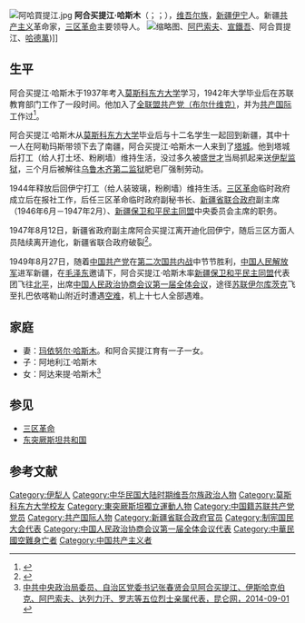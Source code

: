 {{Infobox Politician
| name        = 阿合买提江·哈斯木
| image       = Ehmetjan Qasimi.jpg
| image_size  = 200px
| caption     = 
| birth_date  = {{birth date|1914|4|15}}
| birth_place = {{ROC}}[[新疆省|新疆省]][[伊宁|伊宁]]
| death_date = {{death date and age|1949|8|27|1914|4|15}}
| death_place ={{苏联}}[[外贝加尔山脉|外贝加尔山脉]]
| profession =散工、教育工作者、新闻工作者、政治家
|死因    =[[扎巴依喀勒山空难|扎巴依喀勒山空难]]
|party =[[全联盟共产党（布尔什维克）|全联盟共产党（布尔什维克）]]
|配偶=[[玛依努尔·哈斯木|玛依努尔·哈斯木]]
|母校=[[莫斯科东方大学|莫斯科东方大学]]
}}
[[File:阿哈買提江.jpg|thumb]]
'''阿合买提江·哈斯木'''（{{lang-ug|ئەخمەتجان قاسىم}}；{{lang|ug-Latn|Ehmetjan Qasimi}}；{{bd|1914年|4月15日|1949年|8月27日}}），[[维吾尔族|维吾尔族]]，[[新疆|新疆]][[伊宁|伊宁]]人。新疆[[共产主义|共产主义]]革命家，[[三区革命|三区革命]]主要领导人。
[[File:上海市各界歡宴新疆國大代表(右起杜月笙、阿巴索夫、宣鐵吾、阿合買提江、哈德萬).jpg|缩略图]]、[[阿巴索夫|阿巴索夫]]、[[宣鐵吾|宣鐵吾]]、阿合買提江、[[哈德萬|哈德萬]])]]

== 生平 ==
阿合买提江·哈斯木于1937年考入[[莫斯科东方大学|莫斯科东方大学]]学习，1942年大学毕业后在苏联教育部门工作了一段时间。他加入了[[全联盟共产党（布尔什维克）|全联盟共产党（布尔什维克）]]，并为[[共产国际|共产国际]]工作过<ref>{{cite book | title={{lang|ru|Уран для Берии. Восточный Туркестан в атомном проекте Кремля}} | publisher={{lang|ru|Вече}} | author={{lang|ru|Обухов В.Г.}} | year=2010年 | location=莫斯科 | isbn=978-5-9533-4438-8}}</ref>。

阿合买提江·哈斯木从[[莫斯科东方大学|莫斯科东方大学]]毕业后与十二名学生一起回到新疆，其中十一人在阿勒玛斯带领下去了南疆，阿合买提江·哈斯木一人来到了[[塔城市|塔城]]。他到塔城后打工（给人打土坯、粉刷墙）维持生活，没过多久被[[盛世才|盛世才]]当局抓起来送[[伊犁监狱|伊犁监狱]]，三个月后被解往[[乌鲁木齐第二监狱|乌鲁木齐第二监狱]]肥皂厂强制劳动。

1944年释放后回伊宁打工（给人装玻璃，粉刷墙）维持生活。[[三区革命|三区革命]]临时政府成立后在报社工作，后任三区革命临时政府副秘书长、[[新疆省联合政府|新疆省联合政府]]副主席（1946年6月－1947年2月）、[[新疆保卫和平民主同盟|新疆保卫和平民主同盟]]中央委员会主席的职务。

1947年8月12日，新疆省政府副主席阿合买提江离开迪化回伊宁，随后三区方面人员陆续离开迪化，新疆省联合政府破裂<ref name=民>{{cite book |editors=[[李新_(1918年)|李新]]总主编，[[中国社会科学院|中国社会科学院]]近代史研究所[[中华民国史|中华民国史]]研究室，韩信夫、姜克夫主编 |title=《中华民国大事记》 |location=北京 |publisher=[[中华书局|中华书局]] |year=2011 }}</ref>{{rp|8396}}。

1949年8月27日，随着[[中国共产党|中国共产党]]在[[第二次国共内战|第二次国共内战]]中节节胜利，[[中国人民解放军|中国人民解放军]]进军新疆，在[[毛泽东|毛泽东]]邀请下，阿合买提江·哈斯木率[[新疆保卫和平民主同盟|新疆保卫和平民主同盟]]代表团飞往[[北平|北平]]，出席[[中国人民政治协商会议第一届全体会议|中国人民政治协商会议第一届全体会议]]，途径[[苏联|苏联]][[伊尔库茨克|伊尔库茨克]]飞至扎巴依喀勒山附近时遭遇[[扎巴依喀勒山空难|空难]]，机上十七人全部遇难。

== 家庭 ==
* 妻：[[玛依努尔·哈斯木|玛依努尔·哈斯木]]。和阿合买提江育有一子一女。
* 子：阿地利江·哈斯木
* 女：阿达来提·哈斯木<ref>[http://www.xjkunlun.cn/dswx/gzdt/2014/3360849.htm 中共中央政治局委员、自治区党委书记张春贤会见阿合买提江、伊斯哈克伯克、阿巴索夫、达列力汗、罗志等五位烈士亲属代表，昆仑网，2014-09-01] {{webarchive|url=https://web.archive.org/web/20150402100907/http://www.xjkunlun.cn/dswx/gzdt/2014/3360849.htm |date=2015-04-02 }}</ref>

== 参见 ==
* [[三区革命|三区革命]]
* [[东突厥斯坦共和国|东突厥斯坦共和国]]

== 参考文献 ==
{{reflist|2}}

{{start box}}
{{s-ppo|{{Flagicon|ROC|1928}} [[中华民国大陆时期|中华民国大陆时期]]政党}}
{{s-new}}
{{s-title|[[新疆保卫和平民主同盟|新疆保卫和平民主同盟]]中央组织委员会主席|1948年8月－{{box|1949年8月}}}}
{{s-after|[[赛福鼎·艾则孜|赛福鼎·艾则孜]]}}
{{end box}}

{{Authority control}}
{{DEFAULTSORT:Qasimi}}
[[Category:伊犁人|Category:伊犁人]]
[[Category:中华民国大陆时期维吾尔族政治人物|Category:中华民国大陆时期维吾尔族政治人物]]
[[Category:莫斯科东方大学校友|Category:莫斯科东方大学校友]]
[[Category:東突厥斯坦獨立運動人物|Category:東突厥斯坦獨立運動人物]]
[[Category:中国籍苏联共产党党员|Category:中国籍苏联共产党党员]]
[[Category:共产国际人物|Category:共产国际人物]]
[[Category:新疆省联合政府官员|Category:新疆省联合政府官员]]
[[Category:制宪国民大会代表|Category:制宪国民大会代表]]
[[Category:中国人民政治协商会议第一届全体会议代表|Category:中国人民政治协商会议第一届全体会议代表]]
[[Category:中華民國空難身亡者|Category:中華民國空難身亡者]]
[[Category:中国共产主义者|Category:中国共产主义者]]
